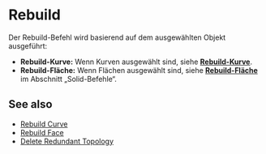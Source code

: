 
# Rebuild

<Reference shortcut="" command="Rebuild" button="Im vorgeschlagenen Befehlsmenü" buttonIcon='button-rebuild'/>

Der Rebuild-Befehl wird basierend auf dem ausgewählten Objekt ausgeführt:
   - **Rebuild-Kurve:** Wenn Kurven ausgewählt sind, siehe [**Rebuild-Kurve**](/sketch/rebuild-curve).
   - **Rebuild-Fläche:** Wenn Flächen ausgewählt sind, siehe [**Rebuild-Fläche**](/solid/rebuild-face) im Abschnitt „Solid-Befehle“.

## See also
- [Rebuild Curve](rebuild-curve)
- [Rebuild Face](rebuild-face)
- [Delete Redundant Topology](delete-redundant-topology)